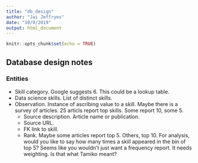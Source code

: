 ```yaml
---
title: "db_design"
author: "Jai Jeffryes"
date: "10/9/2019"
output: html_document
---
```


```r
knitr::opts_chunk$set(echo = TRUE)
```

## Database design notes

### Entities
- Skill category. Google suggests 6. This could be a lookup table.
- Data science skills. List of distinct skills.
- Observation. Instance of ascribing value to a skill. Maybe there is a survey of articles. 25 articls report top skills. Some report 10, some 5.
  - Source description. Article name or publication.
  - Source URL.
  - FK link to skill.
  - Rank. Maybe some articles report top 5. Others, top 10. For analysis, would you like to say how many times a skill appeared in the bin of top 5? Seems like you wouldn't just want a frequency report. It needs weighting. Is that what Tamiko meant?
